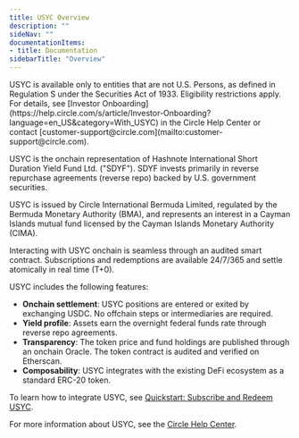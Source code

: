 ```yaml
---
title: USYC Overview
description: ""
sideNav: ""
documentationItems: 
- title: Documentation
sidebarTitle: "Overview"
---
```


<Note>
USYC is available only to entities that are not U.S. Persons, as defined in
Regulation S under the Securities Act of 1933. Eligibility restrictions apply.
For details, see
[Investor Onboarding](https://help.circle.com/s/article/Investor-Onboarding?language=en_US&category=With_USYC)
in the Circle Help Center or contact
[customer-support@circle.com](mailto:customer-support@circle.com).
</Note>

USYC is the onchain representation of Hashnote International Short Duration
Yield Fund Ltd. ("SDYF"). SDYF invests primarily in reverse repurchase
agreements (reverse repo) backed by U.S. government securities.

USYC is issued by Circle International Bermuda Limited, regulated by the Bermuda
Monetary Authority (BMA), and represents an interest in a Cayman Islands mutual
fund licensed by the Cayman Islands Monetary Authority (CIMA).

Interacting with USYC onchain is seamless through an audited smart contract.
Subscriptions and redemptions are available 24/7/365 and settle atomically in
real time (T+0).

USYC includes the following features:

- **Onchain settlement**: USYC positions are entered or exited by exchanging
  USDC. No offchain steps or intermediaries are required.
- **Yield profile**: Assets earn the overnight federal funds rate through
  reverse repo agreements.
- **Transparency**: The token price and fund holdings are published through an
  onchain Oracle. The token contract is audited and verified on Etherscan.
- **Composability**: USYC integrates with the existing DeFi ecosystem as a
  standard ERC-20 token.

To learn how to integrate USYC, see
[Quickstart: Subscribe and Redeem USYC](/tokenized/usyc/subscribe-and-redeem).

For more information about USYC, see the
[Circle Help Center](https://help.circle.com/s/category?language=en_US&name=Tokenized_Funds).
